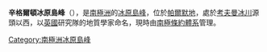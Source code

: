 {{coord|71|15|S|61|36|W|display=title}}

'''辛格爾頓冰原島峰'''（{{lang-en|Singleton Nunatak}}），是[[南極洲|南極洲]]的[[冰原島峰|冰原島峰]]，位於[[帕爾默地|帕爾默地]]，處於[[考夫曼冰川|考夫曼冰川]]源頭以西，以[[英國|英國]]研究隊的地質學家命名，現時由[[南極條約體系|南極條約體系]]管理。

{{Antarctica-geo-stub}}
[[Category:南極洲冰原島峰|Category:南極洲冰原島峰]]